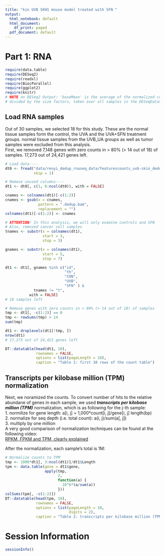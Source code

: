 ```yaml
---
title: "kin UVB SKH1 mouse model treated with SFN "
output:
  html_notebook: default
  html_document:
    df_print: paged
  pdf_document: default
---
```


# Part 1: RNA
```r
require(data.table)
require(DESeq2)
require(readxl)
require(BiocParallel)
require(ggplot2)
require(knitr)
# NOTE on DESeq2 Output: 'baseMean' is the average of the normalized count values, 
# divided by the size factors, taken over all samples in the DESeqDataSet
```

## Load RNA samples
Out of 30 samples, we selected 18 for this study. These are the normal tissue samples form the control, the UVA and the UVA+SFN treatment groups. normal tissue samples from the UVB_UA groups as well as tumor samples were excluded from this analysis.     
First, we removed 7,148 genes with zero counts in > 80% (> 14 out of 18) of samples. 17,273 out of 24,421 genes left. 
         
```r
# Load data----
dt0 <- fread("data/renyi_dedup_rnaseq_data/featurescounts_uvb-skin_dedup_renyi_2-9-2018.csv",
             skip = 1)

# Remove unused columns----
dt1 <- dt0[, c(1, 6:ncol(dt0)), with = FALSE]

cnames <- colnames(dt1)[-c(1:2)]
cnames <- gsub(x = cnames,
               pattern = ".dedup.bam",
               replacement = "")
colnames(dt1)[-c(1:2)] <- cnames

# ATTENTION! In this analysis, we will only examine controls and SFN
# Also, removed cancer cell samples
tnames <- substr(x = colnames(dt1), 
                 start = 3,
                 stop = 3)

gnames <- substr(x = colnames(dt1), 
                 start = 5,
                 stop = 7)

dt1 <- dt1[, gnames %in% c("id",
                           "th",
                           "CON",
                           "UVB",
                           "SFN" ) &
             tnames != "t",
           with = FALSE]
# 18 samples left

# Remove genes with zero counts in > 80% (> 14 out of 18) of samples
tmp <- dt1[, -c(1:2)] == 0
tmp <- rowSums(tmp) > 14
sum(tmp)

dt1 <- droplevels(dt1[!tmp, ])
nrow(dt1)
# 17,273 out of 24,421 genes left

DT::datatable(head(dt1, 10),
              rownames = FALSE,
              options = list(pageLength = 10),
              caption = "Table 1: first 10 rows of the count table")
```

## Transcripts per kilobase million (TPM) normalization
Next, we noramized the counts. To convert number of hits to  the relative abundane of genes in each sample, we used ***transcripts per kilobase million (TPM)*** normalization, which is as following for the j-th sample:       
1. normilize for gene length: a[i, j] = 1,000*count[i, j]/gene[i, j] length(bp)     
2. normalize for seq depth (i.e. total count): a(i, j)/sum(a[, j])     
3. multiply by one million     
A very good comparison of normalization techniques can be found at the following video:    
[RPKM, FPKM and TPM, clearly explained](https://www.rna-seqblog.com/rpkm-fpkm-and-tpm-clearly-explained/)
     
After the normalization, each sample's total is 1M:
     
```r
# Normalize counts to TPM
tmp <- 1000*dt1[, 3:ncol(dt1)]/dt1$Length
tpm <- data.table(gene = dt1$gene,
                  apply(tmp,
                        2,
                        function(a) {
                          10^6*(a/sum(a))
                        }))
colSums(tpm[, -c(1:2)])
DT::datatable(head(tpm, 10),
              rownames = FALSE,
              options = list(pageLength = 10,
                             digits = 2),
              caption = "Table 2: transcripts per kilobase million (TPM) normalized counts")
```

# Session Information
```r
sessionInfo()
```